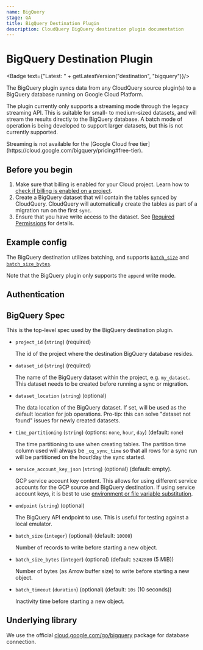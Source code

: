 ```yaml
---
name: BigQuery
stage: GA
title: BigQuery Destination Plugin
description: CloudQuery BigQuery destination plugin documentation
---
```

# BigQuery Destination Plugin


<Badge text={"Latest: " + getLatestVersion("destination", "bigquery")}/>

The BigQuery plugin syncs data from any CloudQuery source plugin(s) to a BigQuery database running on Google Cloud Platform.

The plugin currently only supports a streaming mode through the legacy streaming API. This is suitable for small- to medium-sized datasets, and will stream the results directly to the BigQuery database. A batch mode of operation is being developed to support larger datasets, but this is not currently supported.

<Callout type="info">
Streaming is not available for the [Google Cloud free tier](https://cloud.google.com/bigquery/pricing#free-tier).
</Callout>

## Before you begin

1. Make sure that billing is enabled for your Cloud project. Learn how to [check if billing is enabled on a project](https://cloud.google.com/billing/docs/how-to/verify-billing-enabled).
2. Create a BigQuery dataset that will contain the tables synced by CloudQuery. CloudQuery will automatically create the tables as part of a migration run on the first `sync`.
3. Ensure that you have write access to the dataset. See [Required Permissions](https://cloud.google.com/bigquery/docs/streaming-data-into-bigquery) for details.

## Example config

<Configuration />

The BigQuery destination utilizes batching, and supports [`batch_size`](/docs/reference/destination-spec#batch_size) and [`batch_size_bytes`](/docs/reference/destination-spec#batch_size_bytes).

Note that the BigQuery plugin only supports the `append` write mode. 

## Authentication

<Authentication />

## BigQuery Spec

This is the top-level spec used by the BigQuery destination plugin.

- `project_id` (`string`) (required)

  The id of the project where the destination BigQuery database resides.


- `dataset_id` (`string`) (required)

  The name of the BigQuery dataset within the project, e.g. `my_dataset`.
  This dataset needs to be created before running a sync or migration.


- `dataset_location` (`string`) (optional)

  The data location of the BigQuery dataset. If set, will be used as the default location for job operations.
  Pro-tip: this can solve "dataset not found" issues for newly created datasets.


- `time_partitioning` (`string`) (options: `none`, `hour`, `day`) (default: `none`)

  The time partitioning to use when creating tables. The partition time column used will always be `_cq_sync_time` so that all rows for a sync run will be partitioned on the hour/day the sync started.

- `service_account_key_json` (`string`) (optional) (default: empty).

  GCP service account key content.
  This allows for using different service accounts for the GCP source and BigQuery destination.
  If using service account keys, it is best to use [environment or file variable substitution](/docs/advanced-topics/environment-variable-substitution).

- `endpoint` (`string`) (optional)

  The BigQuery API endpoint to use. This is useful for testing against a local emulator.

- `batch_size` (`integer`) (optional) (default: `10000`)

  Number of records to write before starting a new object.

- `batch_size_bytes` (`integer`) (optional) (default: `5242880` (5 MiB))

  Number of bytes (as Arrow buffer size) to write before starting a new object.

- `batch_timeout` (`duration`) (optional) (default: `10s` (10 seconds))

  Inactivity time before starting a new object.

## Underlying library

We use the official [cloud.google.com/go/bigquery](https://pkg.go.dev/cloud.google.com/go/bigquery) package for database connection.

